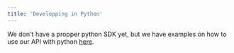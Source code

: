```yaml
---
title: 'Developping in Python'
---
```


We don't have a propper python SDK yet, but we have examples on how to use our API with python [here](https://github.com/dfns/example-scripts/tree/m/python).